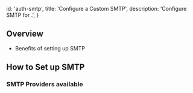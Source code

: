 
  id: 'auth-smtp',
  title: 'Configure a Custom SMTP',
  description: 'Configure SMTP for .',
}

## Overview

- Benefits of setting up SMTP




## How to Set up SMTP


### SMTP Providers available
